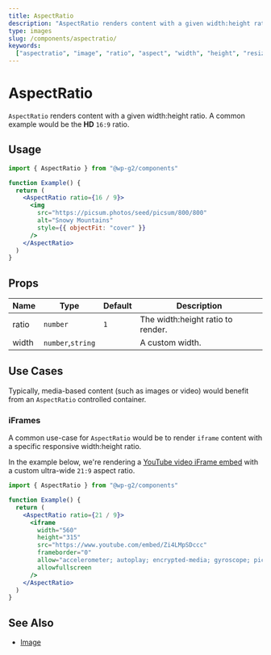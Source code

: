 ```yaml
---
title: AspectRatio
description: "AspectRatio renders content with a given width:height ratio. A common example would be the HD 16:9 ratio."
type: images
slug: /components/aspectratio/
keywords:
  ["aspectratio", "image", "ratio", "aspect", "width", "height", "resize"]
---
```


# AspectRatio

`AspectRatio` renders content with a given width:height ratio. A common example would be the **HD** `16:9` ratio.

## Usage

```jsx live
import { AspectRatio } from "@wp-g2/components"

function Example() {
  return (
    <AspectRatio ratio={16 / 9}>
      <img
        src="https://picsum.photos/seed/picsum/800/800"
        alt="Snowy Mountains"
        style={{ objectFit: "cover" }}
      />
    </AspectRatio>
  )
}
```

## Props

| Name  | Type              | Default | Description                       |
| ----- | ----------------- | ------- | --------------------------------- |
| ratio | `number`          | `1`     | The width:height ratio to render. |
| width | `number`,`string` |         | A custom width.                   |

## Use Cases

Typically, media-based content (such as images or video) would benefit from an `AspectRatio` controlled container.

### iFrames

A common use-case for `AspectRatio` would be to render `iframe` content with a specific responsive width:height ratio.

In the example below, we're rendering a [YouTube video iFrame embed](https://www.youtube.com/watch?v=Zi4LMpSDccc) with a custom ultra-wide `21:9` aspect ratio.

```jsx live
import { AspectRatio } from "@wp-g2/components"

function Example() {
  return (
    <AspectRatio ratio={21 / 9}>
      <iframe
        width="560"
        height="315"
        src="https://www.youtube.com/embed/Zi4LMpSDccc"
        frameborder="0"
        allow="accelerometer; autoplay; encrypted-media; gyroscope; picture-in-picture"
        allowfullscreen
      />
    </AspectRatio>
  )
}
```

## See Also

- [Image](/components/image/)

